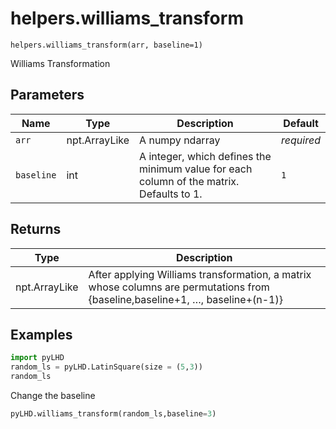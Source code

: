 # helpers.williams_transform { #pyLHD.helpers.williams_transform }

`helpers.williams_transform(arr, baseline=1)`

Williams Transformation

## Parameters

| Name       | Type          | Description                                                                              | Default    |
|------------|---------------|------------------------------------------------------------------------------------------|------------|
| `arr`      | npt.ArrayLike | A numpy ndarray                                                                          | _required_ |
| `baseline` | int           | A integer, which defines the minimum value for each column of the matrix. Defaults to 1. | `1`        |

## Returns

| Type          | Description                                                                                                                     |
|---------------|---------------------------------------------------------------------------------------------------------------------------------|
| npt.ArrayLike | After applying Williams transformation, a matrix whose columns are permutations from {baseline,baseline+1, ..., baseline+(n-1)} |

## Examples



```python
import pyLHD
random_ls = pyLHD.LatinSquare(size = (5,3))
random_ls
```
Change the baseline
```python
pyLHD.williams_transform(random_ls,baseline=3)
```